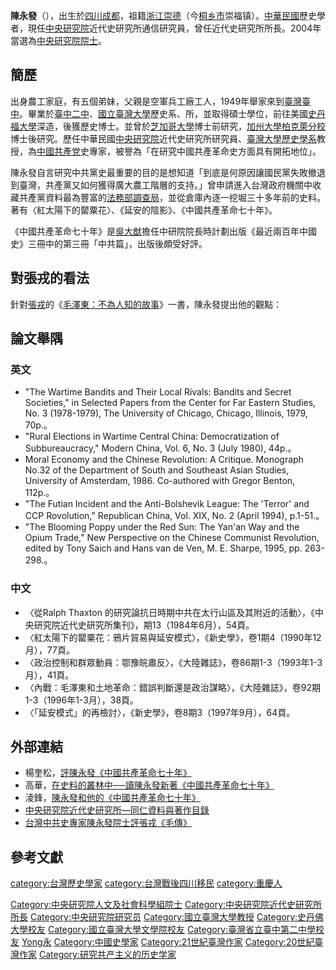 {{Refimprove|time=2014-05-26T06:34:18+00:00}}
{{Infobox_officeholder
| name = 陳永發
| image name = 
| width = 230
| now = 歷史學家
| period =
| Sex = 男 
| Native place = [[四川省_(中華民國)|四川]][[成都|成都]]
| nationality = {{ROC}}
| date of birth = {{birth date and age|1944|9|1}}
| date of death =
| party = 
| place of birth ={{ROC|四川省}}[[成都縣|成都縣]]
| place of death =
| educate = 
* [[國立臺灣大學|國立臺灣大學]]歷史系畢業
* [[史丹福大學|史丹福大學]]博士
| past = 
* [[臺灣大學|臺灣大學]]教授
*[[中央研究院|中央研究院]]近代史研究所研究員
*[[中央研究院院士|中央研究院院士]]
}}
{{Non-free |time=2009-11-12T05:15:24+00:00 }}
'''陳永發'''（{{bd|1944年|9月1日|catIdx=Chen}}），出生於[[四川省_(中華民國)|四川]][[成都|成都]]，祖籍[[浙江省_(中華民國)|浙江]][[崇德縣|崇德]]（今[[桐乡市|桐乡市]]崇福镇）。[[中華民國|中華民國]]歷史學者，現任[[中央研究院|中央研究院]]近代史研究所通信研究員，曾任近代史研究所所長。2004年當選為[[中央研究院院士|中央研究院院士]]。

==簡歷==
出身農工家庭，有五個弟妹，父親是空軍兵工廠工人，1949年舉家來到[[臺灣|臺灣]][[臺中|臺中]]。畢業於[[台中二中|臺中二中]]、[[國立臺灣大學|國立臺灣大學]]歷史系、所，並取得碩士學位，前往美國[[史丹福大學|史丹福大學]]深造，後獲歷史博士。並曾於[[芝加哥大學|芝加哥大學]]博士前研究，[[加州大學柏克萊分校|加州大學柏克萊分校]]博士後研究。歷任中華民國[[中央研究院|中央研究院]]近代史研究所研究員、[[臺灣大學歷史學系|臺灣大學歷史學系]]教授，為[[中國共產党|中國共產党]]史專家，被譽為「在研究中國共產革命史方面具有開拓地位」。

陳永發自言研究中共黨史最重要的目的是想知道「到底是何原因讓國民黨失敗撤退到臺灣，共產黨又如何獲得廣大農工階層的支持。」曾申請進入台灣政府機關中收藏共產黨資料最為豐富的[[法務部調查局|法務部調查局]]，並從倉庫內逐一挖堀三十多年前的史料。著有〈紅太陽下的罌粟花〉、《延安的陰影》、《中國共產革命七十年》。

《中國共產革命七十年》是[[吳大猷|吳大猷]]擔任中研院院長時計劃出版《最近兩百年中國史》三冊中的第三冊「中共篇」，出版後頗受好評。

==對張戎的看法==
針對[[張戎|張戎]]的《[[毛澤東：不為人知的故事|毛澤東：不為人知的故事]]》一書，陳永發提出他的觀點：
{{cquote|毛澤東強調自我作主，是透過對自己負責來追求實現，強調爭取行動的絕對自由。毛澤東這一套倫理觀的危險之處，不在於缺乏道德感，而在於道德感特別強烈，正因為道德感特別強烈，他才會強調真理如果在握，雖千萬人吾往矣……毛澤東為了實踐理想，遂經常流於剛愎自用，一意孤行，甚至不擇手段……

張戎夫婦只看到毛澤東為了達到目的進行的政治權謀，只看到毛澤東的無情和殘酷，也只看到毛澤東對暴力和恐怖的使用，而不了解毛澤東的鬥爭講究「有理、有利、有節」三大原則；最在乎義正詞嚴，儘管義正詞嚴可能是強詞奪理，也可能帶來暴力、血腥、苦難和死亡，但是他們完全不理解毛澤東所謂「理」的具體內容，也完全不理解毛澤東如何宣傳這個理的過程，也就無法理解毛澤東在中國共產黨內外享受到的擁護和盲目崇拜。……

毛澤東透過對科學真理和愛國主義詮釋權的取得，進而壟斷道德的合法性，並以之驅使全國人民；如果離開這一個觀察角度，我們不僅難以解釋毛澤東本人矛盾而複雜的言行，更難以解釋他為什麼今天仍然有那麼多信徒，或相信毛澤東的社會主義理想，或相信毛澤東率領中國人民已經站立起來了。<ref>{{Cite journal |url=http://www.mh.sinica.edu.tw/MHDocument/PublicationDetail/PublicationDetail_495.pdf|author=陳永發 |title=''Jung Chang and Jon Halliday, Mao: The Unknown Story'' |format=PDF |journal=《中央研究院近代史研究所集刊》 |issue=第52期 |date=2006年6月 | page=6-8}}</ref>}}

==論文舉隅==
===英文===
* "The Wartime Bandits and Their Local Rivals: Bandits and Secret Societies," in Selected Papers from the Center for Far Eastern Studies, No. 3 (1978-1979), The University of Chicago, Chicago, Illinois, 1979, 70p.。 
* "Rural Elections in Wartime Central China: Democratization of Subbureaucracy," Modern China, Vol. 6, No. 3 (July 1980), 44p.。  
* Moral Economy and the Chinese Revolution: A Critique. Monograph No.32 of the Department of South and Southeast Asian Studies, University of Amsterdam, 1986. Co-authored with Gregor Benton, 112p.。
* "The Futian Incident and the Anti-Bolshevik League: The 'Terror' and CCP Rovolution," Republican China, Vol. XIX, No. 2 (April 1994), p.1-51.。 
*"The Blooming Poppy under the Red Sun: The Yan'an Way and the Opium Trade," New Perspective on the Chinese Communist Revolution, edited by Tony Saich and Hans van de Ven, M. E. Sharpe, 1995, pp. 263-298.。  
===中文===
* 〈從Ralph Thaxton 的研究論抗日時期中共在太行山區及其附近的活動〉，《中央研究院近代史研究所集刊》，期13（1984年6月），54頁。
*〈紅太陽下的罌粟花：鴉片貿易與延安模式〉，《新史學》，卷1期4（1990年12月），77頁。 
*〈政治控制和群眾動員：鄂豫皖肅反〉，《大陸雜誌》，卷86期1-3（1993年1-3月），41頁。  
*〈內戰：毛澤東和土地革命：錯誤判斷還是政治謀略〉，《大陸雜誌》，卷92期1-3（1996年1-3月），38頁。 
*〈「延安模式」的再檢討〉，《新史學》，卷8期3（1997年9月），64頁。

==外部連結==
*楊奎松，[https://web.archive.org/web/20130621084854/http://data.book.hexun.com.tw/chapter-125-2-7.shtml 評陳永發《中國共產革命七十年》]
*高華，[http://www.cuhk.edu.hk/ics/21c/supplem/essay/9903026.htm 在史料的叢林中──讀陳永發新著《中國共產革命七十年》] {{Wayback|url=http://www.cuhk.edu.hk/ics/21c/supplem/essay/9903026.htm |date=20121127005231 }}
*淩鋒，[http://www.epochtimes.com/b5/2/9/3/n212610.htm 陳永發和他的《中國共產革命七十年》] {{Wayback|url=http://www.epochtimes.com/b5/2/9/3/n212610.htm |date=20200119015005 }}
*[http://www.sinica.edu.tw/imh/index/yung-fa.html 中央研究院近代史研究所—同仁資料與著作目錄] {{Wayback|url=http://www.sinica.edu.tw/imh/index/yung-fa.html |date=20190504182006 }}
*[http://blog.chinesenewsnet.com/?p=15021 台灣中共史專家陳永發院士評張戎《毛傳》] {{Wayback|url=http://blog.chinesenewsnet.com/?p=15021 |date=20070927195432 }}

==參考文獻==
{{reflist}}

{{中央研究院第二十五届院士}}
{{Authority control}}
{{DEFAULTSORT:Chen陳}}
[[category:台灣歷史學家|category:台灣歷史學家]]
[[Category:中央研究院人文及社會科學組院士|Category:中央研究院人文及社會科學組院士]]
[[Category:中央研究院近代史研究所所長|Category:中央研究院近代史研究所所長]]
[[Category:中央研究院研究员|Category:中央研究院研究员]]
[[Category:國立臺灣大學教授|Category:國立臺灣大學教授]]
[[Category:史丹佛大學校友|Category:史丹佛大學校友]]
[[Category:國立臺灣大學文學院校友|Category:國立臺灣大學文學院校友]]
[[Category:臺灣省立臺中第二中學校友|Category:臺灣省立臺中第二中學校友]]
[[category:台灣戰後四川移民|category:台灣戰後四川移民]]
[[category:重慶人|category:重慶人]]
[[Category:陳姓|Yong永]]
[[Category:中國史學家|Category:中國史學家]]
[[Category:21世紀臺灣作家|Category:21世紀臺灣作家]]
[[Category:20世紀臺灣作家|Category:20世紀臺灣作家]]
[[Category:研究共产主义的历史学家|Category:研究共产主义的历史学家]]